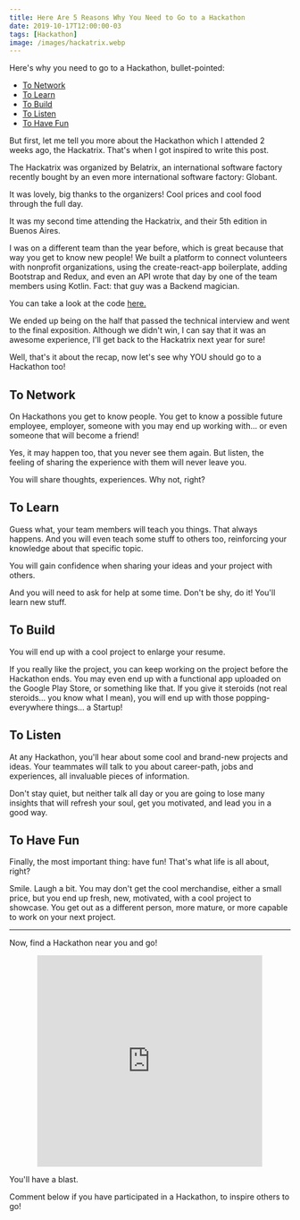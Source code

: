```yaml
---
title: Here Are 5 Reasons Why You Need to Go to a Hackathon
date: 2019-10-17T12:00:00-03
tags: [Hackathon]
image: /images/hackatrix.webp
---
```


Here's why you need to go to a Hackathon, bullet-pointed:


* <a href="#h2-1">To Network</a>
* <a href="#h2-2">To Learn</a>
* <a href="#h2-3">To Build</a>
* <a href="#h2-4">To Listen</a>
* <a href="#h2-5">To Have Fun</a>

But first, let me tell you more about the Hackathon which I attended 2 weeks ago, the Hackatrix. That's when I got inspired to write this post.

The Hackatrix was organized by Belatrix, an international software factory recently bought by an even more international software factory: Globant.

It was lovely, big thanks to the organizers! Cool prices and cool food through the full day.

It was my second time attending the Hackatrix, and their 5th edition in Buenos Aires.

I was on a different team than the year before, which is great because that way you get to know new people! We built a platform to connect volunteers with nonprofit organizations, using the create-react-app boilerplate, adding Bootstrap and Redux, and even an API wrote that day by one of the team members using Kotlin. Fact: that guy was a Backend magician.

You can take a look at the code [here.](https://github.com/hackathon-prost/)

We ended up being on the half that passed the technical interview and went to the final exposition. Although we didn't win, I can say that it was an awesome experience, I'll get back to the Hackatrix next year for sure!

Well, that's it about the recap, now let's see why YOU should go to a Hackathon too!

<h2 id="h2-1">To Network</h2>

On Hackathons you get to know people. You get to know a possible future employee, employer, someone with you may end up working with... or even someone that will become a friend! 

Yes, it may happen too, that you never see them again. But listen, the feeling of sharing the experience with them will never leave you. 

You will share thoughts, experiences. Why not, right?

<h2 id="h2-2"> To Learn </h2>

Guess what, your team members will teach you things. That always happens. And you will even teach some stuff to others too, reinforcing your knowledge about that specific topic.

You will gain confidence when sharing your ideas and your project with others. 

And you will need to ask for help at some time. Don't be shy, do it! You'll learn new stuff.

<h2 id="h2-3"> To Build </h2>

You will end up with a cool project to enlarge your resume. 

If you really like the project, you can keep working on the project before the Hackathon ends. You may even end up with a functional app uploaded on the Google Play Store, or something like that. If you give it steroids (not real steroids... you know what I mean), you will end up with those popping-everywhere things... a Startup!

<h2 id="h2-4"> To Listen </h2>

At any Hackathon, you'll hear about some cool and brand-new projects and ideas. Your teammates will talk to you about career-path, jobs and experiences, all invaluable pieces of information. 

Don't stay quiet, but neither talk all day or you are going to lose many insights that will refresh your soul, get you motivated, and lead you in a good way. 

<h2 id="h2-5"> To Have Fun </h2>

Finally, the most important thing: have fun! That's what life is all about, right?

Smile. Laugh a bit. You may don't get the cool merchandise, either a small price, but you end up fresh, new, motivated, with a cool project to showcase. You get out as a different person, more mature, or more capable to work on your next project.

***

Now, find a Hackathon near you and go! 

<a href="https://giphy.com/gifs/just-do-it-shia-UqZ4imFIoljlr5O2sM"><div style="width:80%;height:0;padding-bottom:75%;position:relative;margin-left:10%;"><iframe src="https://giphy.com/embed/UqZ4imFIoljlr5O2sM" width="100%" height="100%" style="position:absolute" frameBorder="0" class="giphy-embed" allowFullScreen></iframe></div></a>

You'll have a blast. 

Comment below if you have participated in a Hackathon, to inspire others to go! 

<script type="application/ld+json">
\{
 "@context": "https://schema.org", 
 "@type": "BlogPosting",
 "url": "https://lautarolobo.xyz/blog/here-are-5-reasons-why-you-need-to-go-to-a-hackathon/",
 "mainEntityOfPage": "https://lautarolobo.xyz/blog/here-are-5-reasons-why-you-need-to-go-to-a-hackathon/",
 "headline": "Here's Why You Need to go to a Hackathon, Bullet-Pointed",
 "alternativeHeadline": "",
 "image": "https://lautarolobo.xyz/images/hackatrix-cb1b1607.png",
 "genre": "Hackathon", 
 "keywords": [
  "Hackathon",
  "Coding Competition", 
  "Coding Challenge", 
  "Computer Science"
],  
 "wordcount": "687",
 "datePublished": "2019-10-17",
 "dateCreated": "2019-10-17",
 "dateModified": "2024-06-25",
 "description": "Hackathons everywhere but, are they worthy? For sure! And here's why.",
 "isFamilyFriendly": "true",
 "publisher": \{
  "@type": "Organization",
  "name": "Lautaro Jordan Lobo Ravarotto",
  "url": "https://lautarolobo.xyz",
  "logo": \{  
   "@type": "ImageObject",
   "author": "Lautaro Jordan Lobo Ravarotto",
   "url": "https://imgsafe.org/image/5709e8ceba.png"
   }
  },
 "author": \{
  "@type": "Person",
  "name": "Lautaro Jordan Lobo Ravarotto",
  "url": "https://lautarolobo.xyz",
  "email": "contact@lautarolobo.xyz",
  "birthDate": "2000-04-12",
  "gender": "male",
  "nationality": "Argentina",
  "alumniOf": \{
   "@type": "CollegeOrUniversity",
   "legalName": "National University of Córdoba",
   "sameAs": "https://en.wikipedia.org/wiki/National_University_of_C%C3%B3rdoba",
   "location": \{
    "@type": "Place",
    "sameAs": "http://unc.edu.ar",
    "name": "National University of Córdoba",
    "address": \{
      "@type": "PostalAddress",
      "streetAddress": "Av. Haya de la Torre s/n",
      "addressCountry": "Argentina",
      "addressLocality": "Córdoba",
      "postalCode": "5000" 
      }
     }
    }
   },
 "creator": \{
  "@type": "Person",
  "name": "Lautaro Jordan Lobo Ravarotto",
  "url": "https://lautarolobo.xyz",
  "email": "contact@lautarolobo.xyz",
  "birthDate": "2000-04-12",
  "gender": "male",
  "nationality": "Argentina",
  "alumniOf": \{
   "@type": "CollegeOrUniversity",
   "legalName": "National University of Córdoba",
   "sameAs": "https://en.wikipedia.org/wiki/National_University_of_C%C3%B3rdoba",
   "location": \{
    "@type": "Place",
    "sameAs": "http://unc.edu.ar",
    "name": "National University of Córdoba",
    "address": \{
      "@type": "PostalAddress",
      "streetAddress": "Av. Haya de la Torre s/n",
      "addressCountry": "Argentina",
      "addressLocality": "Córdoba",
      "postalCode": "5000" 
      }
     }
    }   
   }
  }
 }
},
</script>